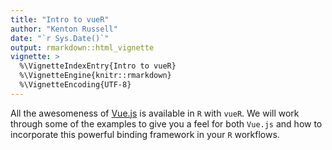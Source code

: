 ---
title: "Intro to vueR"
author: "Kenton Russell"
date: "`r Sys.Date()`"
output: rmarkdown::html_vignette
vignette: >
  %\VignetteIndexEntry{Intro to vueR}
  %\VignetteEngine{knitr::rmarkdown}
  %\VignetteEncoding{UTF-8}
---

All the awesomeness of [Vue.js](https://vuejs.org) is available in `R` with `vueR`.  We will work through some of the examples to give you a feel for both `Vue.js` and how to incorporate this powerful binding framework in your `R` workflows.

